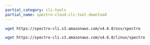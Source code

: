 ```yaml
---
partial_category: cli-tools
partial_name: spectro-cloud-cli-tool-download
---
```


<Tabs>

<TabItem label="OSX" value="osx_cli">

<!-- spectro-cli-osx-install -->

```bash
wget https://spectro-cli.s3.amazonaws.com/v4.6.0/osx/spectro
```

</TabItem>

<TabItem label="Linux" value="linux_cli">

<!-- spectro-cli-linux-install -->

```bash
wget https://spectro-cli.s3.amazonaws.com/v4.6.0/linux/spectro
```

</TabItem>

</Tabs>